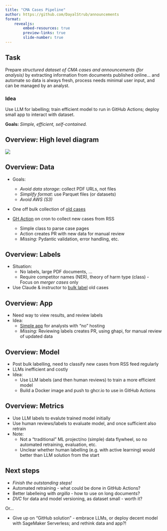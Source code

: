 ```yaml
---
title: "CMA Cases Pipeline"
author: https://github.com/DayalStrub/announcements
format: 
    revealjs:
        embed-resources: true
        preview-links: true
        slide-number: true
---
```


## Task

Prepare _structured dataset of CMA cases and announcements (for analysis)_ by extracting information from documents published online... and automate so data is always fresh, process needs minimal user input, and can be managed by an analyst. 

### Idea

Use LLM for labelling; train efficient model to run in GitHub Actions; deploy small app to interact with dataset.

__Goals:__ _Simple, efficient, self-contained._

## Overview: High level diagram

![](overview.png)

## Overview: Data

* Goals:
  * _Avoid data storage_: collect PDF URLs, not files
  * _Simplify format_: use Parquet files (or datasets)
  * _Avoid AWS (S3)_
* One off bulk collection of [old cases](https://www.gov.uk/cma-cases?case_state%5B%5D=closed&case_type%5B%5D=mergers&page=2)

* [GH Action](https://github.com/DayalStrub/announcements/blob/main/.github/workflows/pipeline.yaml) on cron to collect new cases from RSS
  * Simple class to parse case pages
  * Action creates PR with new data for manual review
  * _Missing:_ Pydantic validation, error handling, etc.

## Overview: Labels

* Situation: 
  * No labels, large PDF documents, ...
  * Require competitor names (NER), theory of harm type (class) - Focus on _merger cases_ only
* Use Claude & instructor to [bulk label](https://github.com/DayalStrub/announcements/blob/main/scripts/1_bulk_label.py) old cases

## Overview: App

* Need way to view results, and review labels
* Idea: 
  * [Simple app](https://dayalstrub.github.io/announcements/){preview-link="true" style="text-align: center"} for analysts with "no" hosting 
  * _Missing:_ Reviewing labels creates PR, using ghapi, for manual review of updated data

## Overview: Model

* Post bulk labelling, need to classify new cases from RSS feed regularly
* LLMs inefficient and costly
* Idea:
  * Use LLM labels (and then human reviews) to train a more efficient model
  * Build a Docker image and push to ghcr.io to use in GitHub Actions

## Overview: Metrics

* Use LLM labels to evalute trained model initially
* Use human reviews/labels to evaluate model, and once sufficient also retrain
* Note:
  * Not a "traditional" ML project/no (simple) data flywheel, so no automated retraining, evaluation, etc.
  * Unclear whether human labelling (e.g. with active learning) would better than LLM solution from the start

## Next steps

- _Finish the outstanding steps!_
- Automated retraining - what could be done in GitHub Actions?
- Better labelleing with _argilla_ - how to use on long documents?
- _DVC_ for data and model versioning, as dataset small - worth it?

Or...

- Give up on "GitHub solution" - embrace LLMs, or deploy decent model with SageMaker Serverless; and rethink data and app?!
